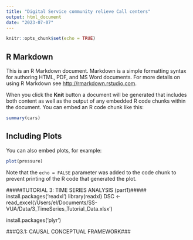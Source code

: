 ```yaml
---
title: "Digital Service community relieve Call centers"
output: html_document
date: "2023-07-07"
---
```


```r
knitr::opts_chunk$set(echo = TRUE)
```

## R Markdown

This is an R Markdown document. Markdown is a simple formatting syntax for authoring HTML, PDF, and MS Word documents. For more details on using R Markdown see <http://rmarkdown.rstudio.com>.

When you click the **Knit** button a document will be generated that includes both content as well as the output of any embedded R code chunks within the document. You can embed an R code chunk like this:

```r
summary(cars)
```

## Including Plots

You can also embed plots, for example:

```r
plot(pressure)
```

Note that the `echo = FALSE` parameter was added to the code chunk to prevent printing of the R code that generated the plot.

#####TUTORIAL 3: TIME SERIES ANALYSIS (part1)#####
install.packages('readxl')
library(readxl)
DSC <- read_excel('/Users/el/Documents/SS-VUA/Data/3_TimeSeries_Tutorial_Data.xlsx')

install.packages('plyr')

###Q3.1: CAUSAL CONCEPTUAL FRAMEWORK###



